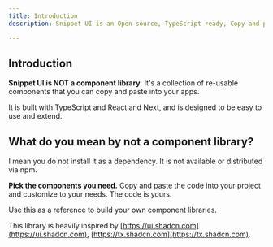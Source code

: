 ```yaml
---
title: Introduction
description: Snippet UI is an Open source, TypeScript ready, Copy and paste library crafted for Design Engineers.

---
```


## Introduction

__Snippet UI is NOT a component library.__ It's a collection of re-usable components that you can copy and paste into your apps.

It is built with TypeScript and React and Next, and is designed to be easy to use and extend.


## What do you mean by not a component library?

I mean you do not install it as a dependency. It is not available or distributed via npm.

__Pick the components you need.__ Copy and paste the code into your project and customize to your needs. The code is yours.

Use this as a reference to build your own component libraries.


This library is heavily inspired by [https://ui.shadcn.com](https://ui.shadcn.com),  [https://tx.shadcn.com](https://tx.shadcn.com).